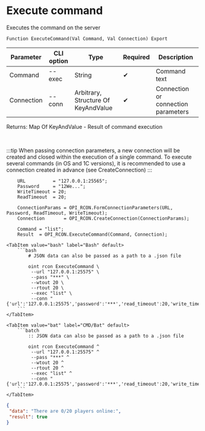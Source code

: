 ﻿---
sidebar_position: 2
description: Execute command and other functions to work with RCON in the Open Integration Package, a free open-source integration library for 1C:Enterprise 8, OneScript and CLI
keywords: [1C, 1С, 1С:Enterprise, 1С:Enterprise 8.3, API, Integration, Services, Exchange, OneScript, CLI, RCON]
---


# Execute command
 Executes the command on the server



`Function ExecuteCommand(Val Command, Val Connection) Export`

  | Parameter | CLI option | Type | Required | Description |
  |-|-|-|-|-|
  | Command | --exec | String | &#x2714; | Command text |
  | Connection | --conn | Arbitrary, Structure Of KeyAndValue | &#x2714; | Connection or connection parameters |

  
  Returns:  Map Of KeyAndValue - Result of command execution

<br/>

:::tip
When passing connection parameters, a new connection will be created and closed within the execution of a single command. To execute several commands (in OS and 1C versions), it is recommended to use a connection created in advance (see CreateConnection)
:::
<br/>



```bsl title="1C:Enterprise/OneScript code example"
    URL          = "127.0.0.1:25565";
    Password     = "12We...";
    WriteTimeout = 20;
    ReadTimeout  = 20;

    ConnectionParams = OPI_RCON.FormConnectionParameters(URL, Password, ReadTimeout, WriteTimeout);
    Connection       = OPI_RCON.CreateConnection(ConnectionParams);

    Command = "list";
    Result  = OPI_RCON.ExecuteCommand(Command, Connection);
```
 

 <Tabs>
  
    <TabItem value="bash" label="Bash" default>
        ```bash
            # JSON data can also be passed as a path to a .json file
            
            oint rcon ExecuteCommand \
             --url "127.0.0.1:25575" \
             --pass "***" \
             --wtout 20 \
             --rtout 20 \
             --exec "list" \
             --conn "{'url':'127.0.0.1:25575','password':'***','read_timeout':20,'write_timeout':20}"
        ```
    </TabItem>
  
    <TabItem value="bat" label="CMD/Bat" default>
        ```batch
            :: JSON data can also be passed as a path to a .json file
            
            oint rcon ExecuteCommand ^
             --url "127.0.0.1:25575" ^
             --pass "***" ^
             --wtout 20 ^
             --rtout 20 ^
             --exec "list" ^
             --conn "{'url':'127.0.0.1:25575','password':'***','read_timeout':20,'write_timeout':20}"
        ```
    </TabItem>
</Tabs>


```json title="Result"
{
 "data": "There are 0/20 players online:",
 "result": true
}
```
